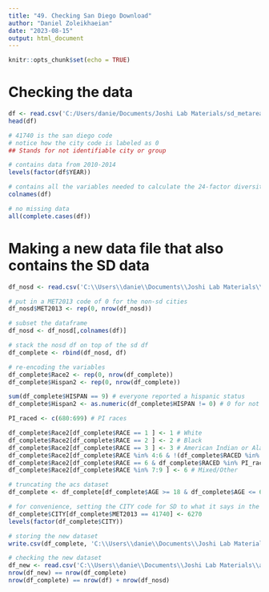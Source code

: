 ```yaml
---
title: "49. Checking San Diego Download"
author: "Daniel Zoleikhaeian"
date: "2023-08-15"
output: html_document
---
```


```r
knitr::opts_chunk$set(echo = TRUE)
```

# Checking the data
```r
df <- read.csv('C:/Users/danie/Documents/Joshi Lab Materials/sd_metarea.csv')
head(df)

# 41740 is the san diego code
# notice how the city code is labeled as 0
## Stands for not identifiable city or group

# contains data from 2010-2014
levels(factor(df$YEAR))

# contains all the variables needed to calculate the 24-factor diversity index
colnames(df)

# no missing data
all(complete.cases(df))
```

# Making a new data file that also contains the SD data
```r
df_nosd <- read.csv('C:\\Users\\danie\\Documents\\Joshi Lab Materials\\acs_cogs2_1014.csv')

# put in a MET2013 code of 0 for the non-sd cities
df_nosd$MET2013 <- rep(0, nrow(df_nosd))

# subset the dataframe
df_nosd <- df_nosd[,colnames(df)]

# stack the nosd df on top of the sd df
df_complete <- rbind(df_nosd, df)

# re-encoding the variables
df_complete$Race2 <- rep(0, nrow(df_complete))
df_complete$Hispan2 <- rep(0, nrow(df_complete))

sum(df_complete$HISPAN == 9) # everyone reported a hispanic status
df_complete$Hispan2 <- as.numeric(df_complete$HISPAN != 0) # 0 for not hispanic or latino, else 1

PI_raced <- c(680:699) # PI races

df_complete$Race2[df_complete$RACE == 1 ] <- 1 # White
df_complete$Race2[df_complete$RACE == 2 ] <- 2 # Black
df_complete$Race2[df_complete$RACE == 3 ] <- 3 # American Indian or Alaska Native
df_complete$Race2[df_complete$RACE %in% 4:6 & !(df_complete$RACED %in% PI_raced) ] <- 4 # Asian
df_complete$Race2[df_complete$RACE == 6 & df_complete$RACED %in% PI_raced ] <- 5 # Pacific Islander (or Native Hawaiian)
df_complete$Race2[df_complete$RACE %in% 7:9 ] <- 6 # Mixed/Other

# truncating the acs dataset
df_complete <- df_complete[df_complete$AGE >= 18 & df_complete$AGE <= 65, ]

# for convenience, setting the CITY code for SD to what it says in the variable description
df_complete$CITY[df_complete$MET2013 == 41740] <- 6270
levels(factor(df_complete$CITY))

# storing the new dataset
write.csv(df_complete, 'C:\\Users\\danie\\Documents\\Joshi Lab Materials\\acs_1014_complete.csv', row.names = FALSE)

# checking the new dataset
df_new <- read.csv('C:\\Users\\danie\\Documents\\Joshi Lab Materials\\acs_1014_complete.csv')
nrow(df_new) == nrow(df_complete)
nrow(df_complete) == nrow(df) + nrow(df_nosd)

```

# 
